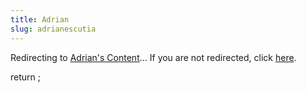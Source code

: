 ```yaml
---
title: Adrian
slug: adrianescutia
---
```


<!-- truncate -->

Redirecting to [Adrian's Content](/adrian/)... If you are not redirected, click [here](/adrian/). 


return <Redirect to="/adrian" />;

